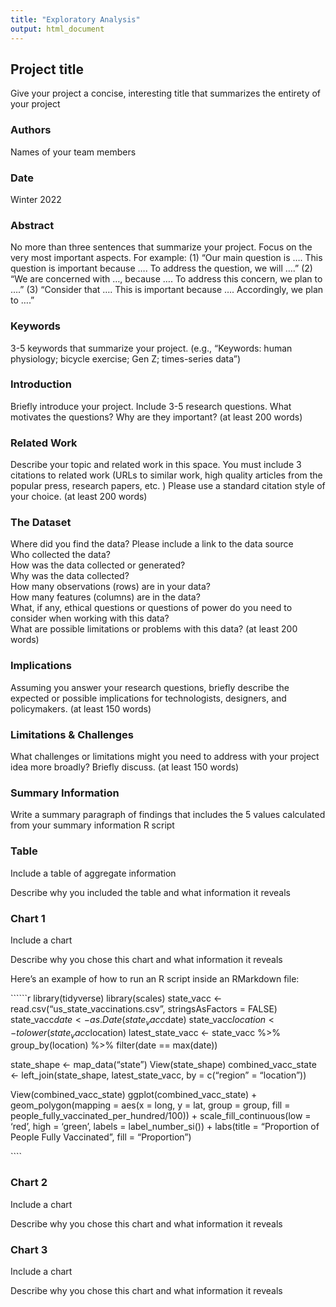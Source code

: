 ```yaml
---
title: "Exploratory Analysis"
output: html_document
---
```


## Project title

Give your project a concise, interesting title that summarizes the entirety of your project

### Authors

Names of your team members

### Date

Winter 2022

### Abstract

No more than three sentences that summarize your project. Focus on the very most important aspects. For example: (1) "Our main question is .... This question is important because .... To address the question, we will ...." (2) "We are concerned with ..., because .... To address this concern, we plan to ...." (3) "Consider that .... This is important because .... Accordingly, we plan to ...."

### Keywords

3-5 keywords that summarize your project.
(e.g., "Keywords: human physiology; bicycle exercise; Gen Z; times-series data")

### Introduction  

Briefly introduce your project.  Include 3-5 research questions. What motivates the questions? Why are they important? (at least 200 words)

### Related Work  

Describe your topic and related work in this space. You must include 3 citations to related work (URLs to similar work, high quality articles from the popular press, research papers, etc. ) Please use a standard citation style of your choice. (at least 200 words)

### The Dataset

Where did you find the data? Please include a link to the data source  
Who collected the data?  
How was the data collected or generated?  
Why was the data collected?  
How many observations (rows) are in your data?  
How many features (columns) are in the data?  
What, if any, ethical questions or questions of power do you need to consider when working with this data?  
What are possible limitations or problems with this data?   (at least 200 words)

### Implications

Assuming you answer your research questions, briefly describe the expected or possible implications for technologists, designers, and policymakers. (at least 150 words)

### Limitations & Challenges
What challenges or limitations might you need to address with your project idea more broadly? Briefly discuss. (at least 150 words)

### Summary Information

Write a summary paragraph of findings that includes the 5 values calculated from your summary information R script

### Table

Include a table of aggregate information

Describe why you included the table and what information it reveals

### Chart 1

Include a chart

Describe why you chose this chart and what information it reveals

Here's an example of how to run an R script inside an RMarkdown file:

``````r
library(tidyverse)
library(scales)
state_vacc <- read.csv("us_state_vaccinations.csv", stringsAsFactors = FALSE)
state_vacc$date <- as.Date(state_vacc$date)
state_vacc$location <- tolower(state_vacc$location)
latest_state_vacc <- state_vacc %>%
  group_by(location) %>%
  filter(date == max(date))

state_shape <- map_data("state")
View(state_shape)
combined_vacc_state <- left_join(state_shape, latest_state_vacc, by = c("region" = "location"))

View(combined_vacc_state)
ggplot(combined_vacc_state) + 
  geom_polygon(mapping = aes(x = long,
                             y = lat,
                             group = group,
                             fill = people_fully_vaccinated_per_hundred/100)) +
  scale_fill_continuous(low = 'red',
                        high = 'green',
                        labels = label_number_si()) + 
  labs(title = "Proportion of People Fully Vaccinated",
       fill = "Proportion")
  

````

### Chart 2

Include a chart

Describe why you chose this chart and what information it reveals

### Chart 3

Include a chart

Describe why you chose this chart and what information it reveals
